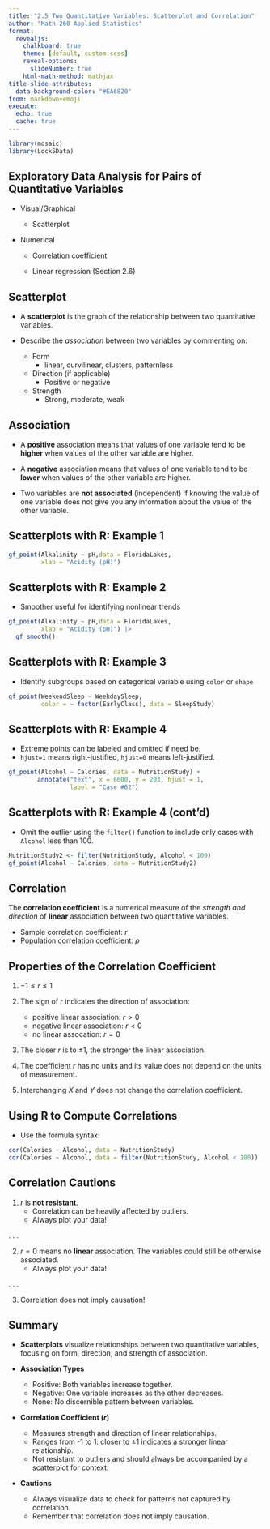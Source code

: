 ```yaml
---
title: "2.5 Two Quantitative Variables: Scatterplot and Correlation"
author: "Math 260 Applied Statistics"
format:
  revealjs:
    chalkboard: true
    theme: [default, custom.scss]
    reveal-options:
      slideNumber: true
    html-math-method: mathjax
title-slide-attributes:
  data-background-color: "#EA6820"
from: markdown+emoji
execute:
  echo: true
  cache: true
---
```


```r
library(mosaic)
library(Lock5Data)
```


## Exploratory Data Analysis for Pairs of Quantitative Variables

* Visual/Graphical

    + Scatterplot
   
* Numerical

    + Correlation coefficient
   
    + Linear regression (Section 2.6)


## Scatterplot  {.smaller}

* A **scatterplot** is the graph of the relationship between two quantitative variables.

* Describe the *association* between two variables by commenting on:  
    + Form
        - linear, curvilinear, clusters, patternless
    + Direction (if applicable)
        - Positive or negative
    + Strength
        - Strong, moderate, weak


## Association

* A **positive** association means that values of one variable tend to be **higher** when values of the other variable are higher.

* A **negative** association means that values of one variable tend to be **lower** when values of the other variable are higher.

* Two variables are **not associated**  (independent) if knowing the value of one variable does not give you any information about the value of the other variable.


## Scatterplots with R: Example 1

```r
gf_point(Alkalinity ~ pH,data = FloridaLakes, 
         xlab = "Acidity (pH)")
```


## Scatterplots with R: Example 2 {.smaller}

* Smoother useful for identifying nonlinear trends
```r
gf_point(Alkalinity ~ pH,data = FloridaLakes,
         xlab = "Acidity (pH)") |> 
  gf_smooth()
```


## Scatterplots with R: Example 3 {.smaller}

* Identify subgroups based on categorical variable using `color` or `shape`  
```r
gf_point(WeekendSleep ~ WeekdaySleep, 
         color = ~ factor(EarlyClass), data = SleepStudy)
```



## Scatterplots with R: Example 4 {.smaller}

* Extreme points can be labeled and omitted if need be.  
* `hjust=1` means right-justified, `hjust=0` means left-justified.

```r
gf_point(Alcohol ~ Calories, data = NutritionStudy) +
        annotate("text", x = 6600, y = 203, hjust = 1,
                 label = "Case #62")
```


## Scatterplots with R: Example 4 (cont'd) {.smaller}

* Omit the outlier using the `filter()` function to include only cases with `Alcohol` less than 100.

```r
NutritionStudy2 <- filter(NutritionStudy, Alcohol < 100)
gf_point(Alcohol ~ Calories, data = NutritionStudy2)
```


## Correlation

The **correlation coefficient** is a numerical measure of the *strength and direction* of **linear** association between two quantitative variables.

* Sample correlation coefficient: $r$
* Population correlation coefficient: $\rho$


## Properties of the Correlation Coefficient {.smaller}

1. $-1\le r\le 1$

2. The sign of $r$ indicates the direction of association:
    + positive linear association: $r>0$
    + negative linear association: $r<0$
    + no linear assocation: $r=0$
   
3. The closer $r$ is to $\pm 1$, the stronger the linear association.

4. The coefficient $r$ has no units and its value does not depend on the units of measurement. 

5. Interchanging $X$ and $Y$ does not change the correlation coefficient.



## Using R to Compute Correlations

* Use the formula syntax:
```r
cor(Calories ~ Alcohol, data = NutritionStudy)
cor(Calories ~ Alcohol, data = filter(NutritionStudy, Alcohol < 100))
```


## Correlation Cautions

1. $r$ is **not resistant**.
    + Correlation can be heavily affected by outliers. 
    + Always plot your data!

. . . 


2. $r = 0$ means no **linear** association.  The variables could still be otherwise associated.  
    + Always plot your data!
    
. . . 


3. Correlation does not imply causation!

## Summary {.smaller}

- **Scatterplots** visualize relationships between two quantitative variables, focusing on form, direction, and strength of association.

- **Association Types**
  - Positive: Both variables increase together.
  - Negative: One variable increases as the other decreases.
  - None: No discernible pattern between variables.

- **Correlation Coefficient ($r$)**
  - Measures strength and direction of linear relationships.
  - Ranges from -1 to 1: closer to $\pm 1$ indicates a stronger linear relationship.
  - Not resistant to outliers and should always be accompanied by a scatterplot for context.

- **Cautions**
  - Always visualize data to check for patterns not captured by correlation.
  - Remember that correlation does not imply causation.
